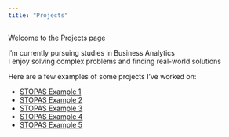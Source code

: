 ```yaml
---
title: "Projects"
---
```


Welcome to the Projects page

I’m currently pursuing studies in Business Analytics<br>
I enjoy solving complex problems and finding real-world solutions

Here are a few examples of some projects I've worked on:

- [STOPAS Example 1](working_files/STOPAS_Example_1.html){target="_blank"}
- [STOPAS Example 2](working_files/STOPAS_Example_2.html){target="_blank"}
- [STOPAS Example 3](working_files/STOPAS_Example_3.html){target="_blank"}
- [STOPAS Example 4](working_files/STOPAS_Example_4.pdf){target="_blank"}
- [STOPAS Example 5](working_files/STOPAS_Example_5.pdf){target="_blank"}
